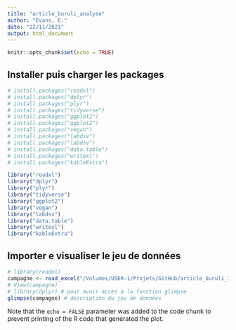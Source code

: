 ```yaml
---
title: "article_buruli_analyse"
author: "Evans, E."
date: "22/11/2021"
output: html_document
---
```


```r
knitr::opts_chunk$set(echo = TRUE)
```


## Installer puis charger les packages
```r
# install.packages("readxl")
# install.packages("dplyr")
# install.packages("plyr")
# install.packages("tidyverse")
# install.packages("ggplot2")
# install.packages("ggplot2")
# install.packages("vegan")
# install.packages("labdsv")
# install.packages("labdsv")
# install.packages("data.table")
# install.packages("writexl")
# install.packages("kableExtra")

library("readxl")
library("dplyr")
library("plyr")
library("tidyverse")
library("ggplot2")
library("vegan")
library("labdsv")
library("data.table")
library("writexl")
library("kableExtra")
```

## Importer e visualiser le jeu de données
```r
# library(readxl)
campagne <- read_excel("/Volumes/USER-1/Projets/GitHub/article_buruli_Ijerph/data/data_raw/floristic/campagne.xlsx") ## mettre son propre chemin d'accès
# View(campagne)
# library(dplyr) # pour avoir accès à la fonction glimpse
glimpse(campagne) # description du jeu de données
```

Note that the `echo = FALSE` parameter was added to the code chunk to prevent printing of the R code that generated the plot.
